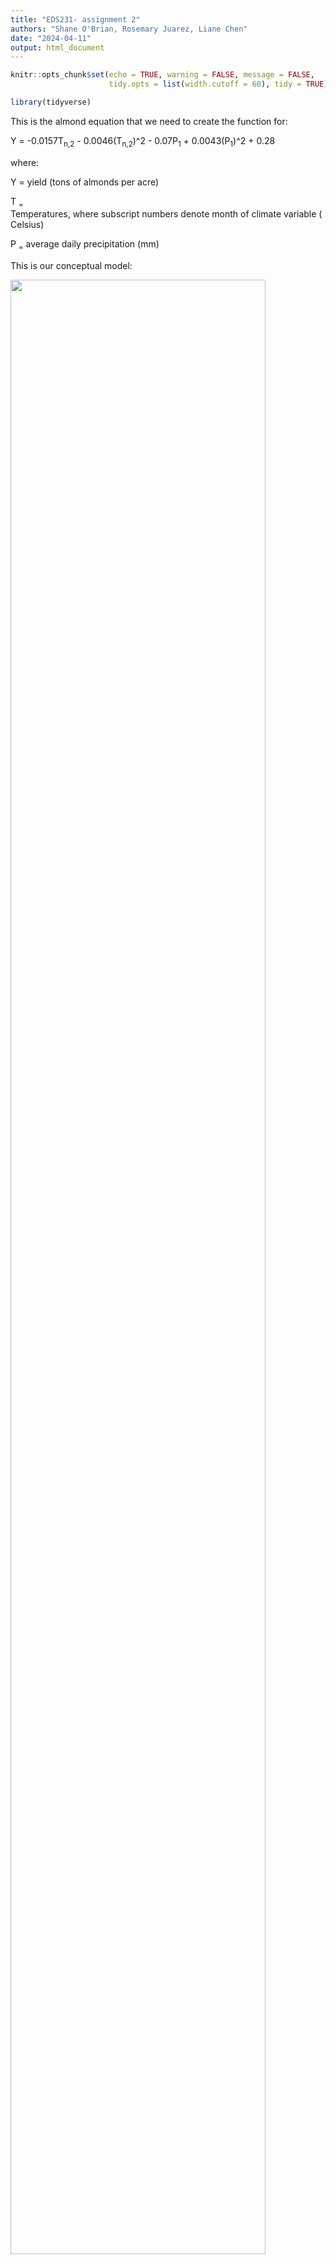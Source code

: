 ```yaml
---
title: "EDS231- assignment 2"
authors: "Shane O'Brian, Rosemary Juarez, Liane Chen"
date: "2024-04-11"
output: html_document
---
```


```r
knitr::opts_chunk$set(echo = TRUE, warning = FALSE, message = FALSE,
                      tidy.opts = list(width.cutoff = 60), tidy = TRUE)
```

```r
library(tidyverse)
```

This is the almond equation that we need to create the function for:

Y = -0.0157T~n,2~ - 0.0046(T~n,2~)\^2 - 0.07P~1~ + 0.0043(P~1~)\^2 + 0.28

where:

Y = yield (tons of almonds per acre)

T ~=~ Temperatures, where subscript numbers denote month of climate variable (Celsius)

P ~=~ average daily precipitation (mm)

This is our conceptual model:

![](concept_model.png){width="90%"}

```r
# Set your working directory to your home path first
setwd("/Users/lianechen/Documents/5_MEDS/5_Spring_2024/eds230-env-modeling/231-assign-2")

# Read in the climate data
clim_data <- read.table("clim.txt", header = TRUE)

# Display the first few rows of the dataframe
head(clim_data)

# Generate your statistics, with the conceptual model we drew in mind:
calculate_climate_statistics <- function(climate_data) {
 
  # Calculate the minimum and maximum temperature, and total precipitation for each month of each year
  stats <- list(
    MinTemp = aggregate(tmin_c ~ year + month, data = clim_data, FUN = min, na.rm = TRUE),
    MaxTemp = aggregate(tmax_c ~ year + month, data = clim_data, FUN = max, na.rm = TRUE),
    TotalPrecip = aggregate(precip ~ year + month, data = clim_data, FUN = sum, na.rm = TRUE)
  )
  
  # Merge the individual statistics dataframes into one
  climate_stats_df <- Reduce(function(...) merge(..., by = c("year", "month"), all = TRUE), stats)
  
  # Sort the data frame by year and month
  climate_stats_df <- climate_stats_df[order(climate_stats_df$year, climate_stats_df$month), ]
  
  return(climate_stats_df)
}

# Create dataframe with stats
climate_stats_df <- calculate_climate_statistics(clim_data)

# Now let's write the function to find mean, min, and max using the conceptual model
calculate_almond_yield <- function(climate_data) {

  # Calculate the min temp for February and total precip for January for each year
  feb_min_temp <- aggregate(tmin_c ~ year, data = climate_data[climate_data$month == 2,], FUN = min)
  jan_precip <- aggregate(precip ~ year, data = climate_data[climate_data$month == 1,], FUN = sum)
  
  # Merge the February minimum temperature and January precipitation data
  yield_data <- merge(feb_min_temp, jan_precip, by = "year")
  
  # Calculate the almond yield anomaly for each year using the formula
  yield_data$almond_yield <- with(yield_data, -0.0157 * tmin_c - 0.00467 * tmin_c^2 - 
                                            0.07 * precip + 0.0043 * precip^2 + 0.28)
  
  # Select the year and the calculated almond yield anomaly
  yield_by_year <- yield_data[, c('year', 'almond_yield')]
  
  return(yield_by_year)
}

#save as dataframe
almond_yield_df <- calculate_almond_yield(clim_data)

#find mean yield
mean_almond_yield <- mean(almond_yield_df$almond_yield, na.rm = TRUE)

#Find the max and min yields
max_almond_yield <- max(almond_yield_df$almond_yield, na.rm = TRUE)
min_almond_yield <- min(almond_yield_df$almond_yield, na.rm = TRUE)

#Print the mean, max, and min yield anomolies
print(mean_almond_yield)
print(max_almond_yield)
print(min_almond_yield)
```
